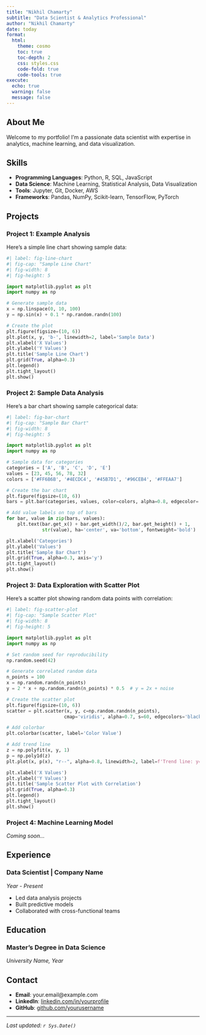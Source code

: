 ```yaml
---
title: "Nikhil Chamarty"
subtitle: "Data Scientist & Analytics Professional"
author: "Nikhil Chamarty"
date: today
format:
  html:
    theme: cosmo
    toc: true
    toc-depth: 2
    css: styles.css
    code-fold: true
    code-tools: true
execute:
  echo: true
  warning: false
  message: false
---
```


## About Me

Welcome to my portfolio! I'm a passionate data scientist with expertise in analytics, machine learning, and data visualization.

## Skills

- **Programming Languages**: Python, R, SQL, JavaScript
- **Data Science**: Machine Learning, Statistical Analysis, Data Visualization
- **Tools**: Jupyter, Git, Docker, AWS
- **Frameworks**: Pandas, NumPy, Scikit-learn, TensorFlow, PyTorch

## Projects

### Project 1: Example Analysis

Here's a simple line chart showing sample data:

```python
#| label: fig-line-chart
#| fig-cap: "Sample Line Chart"
#| fig-width: 8
#| fig-height: 5

import matplotlib.pyplot as plt
import numpy as np

# Generate sample data
x = np.linspace(0, 10, 100)
y = np.sin(x) + 0.1 * np.random.randn(100)

# Create the plot
plt.figure(figsize=(10, 6))
plt.plot(x, y, 'b-', linewidth=2, label='Sample Data')
plt.xlabel('X Values')
plt.ylabel('Y Values')
plt.title('Sample Line Chart')
plt.grid(True, alpha=0.3)
plt.legend()
plt.tight_layout()
plt.show()
```

### Project 2: Sample Data Analysis

Here's a bar chart showing sample categorical data:

```python
#| label: fig-bar-chart
#| fig-cap: "Sample Bar Chart"
#| fig-width: 8
#| fig-height: 5

import matplotlib.pyplot as plt
import numpy as np

# Sample data for categories
categories = ['A', 'B', 'C', 'D', 'E']
values = [23, 45, 56, 78, 32]
colors = ['#FF6B6B', '#4ECDC4', '#45B7D1', '#96CEB4', '#FFEAA7']

# Create the bar chart
plt.figure(figsize=(10, 6))
bars = plt.bar(categories, values, color=colors, alpha=0.8, edgecolor='black', linewidth=1)

# Add value labels on top of bars
for bar, value in zip(bars, values):
    plt.text(bar.get_x() + bar.get_width()/2, bar.get_height() + 1, 
             str(value), ha='center', va='bottom', fontweight='bold')

plt.xlabel('Categories')
plt.ylabel('Values')
plt.title('Sample Bar Chart')
plt.grid(True, alpha=0.3, axis='y')
plt.tight_layout()
plt.show()
```

### Project 3: Data Exploration with Scatter Plot

Here's a scatter plot showing random data points with correlation:

```python
#| label: fig-scatter-plot
#| fig-cap: "Sample Scatter Plot"
#| fig-width: 8
#| fig-height: 5

import matplotlib.pyplot as plt
import numpy as np

# Set random seed for reproducibility
np.random.seed(42)

# Generate correlated random data
n_points = 100
x = np.random.randn(n_points)
y = 2 * x + np.random.randn(n_points) * 0.5  # y = 2x + noise

# Create the scatter plot
plt.figure(figsize=(10, 6))
scatter = plt.scatter(x, y, c=np.random.randn(n_points), 
                     cmap='viridis', alpha=0.7, s=60, edgecolors='black', linewidth=0.5)

# Add colorbar
plt.colorbar(scatter, label='Color Value')

# Add trend line
z = np.polyfit(x, y, 1)
p = np.poly1d(z)
plt.plot(x, p(x), "r--", alpha=0.8, linewidth=2, label=f'Trend line: y={z[0]:.2f}x+{z[1]:.2f}')

plt.xlabel('X Values')
plt.ylabel('Y Values')
plt.title('Sample Scatter Plot with Correlation')
plt.grid(True, alpha=0.3)
plt.legend()
plt.tight_layout()
plt.show()
```

### Project 4: Machine Learning Model
*Coming soon...*

## Experience

### Data Scientist | Company Name
*Year - Present*

- Led data analysis projects
- Built predictive models
- Collaborated with cross-functional teams

## Education

### Master's Degree in Data Science
*University Name, Year*

## Contact

- **Email**: your.email@example.com
- **LinkedIn**: [linkedin.com/in/yourprofile](https://linkedin.com/in/yourprofile)
- **GitHub**: [github.com/yourusername](https://github.com/yourusername)

---

*Last updated: `r Sys.Date()`*

